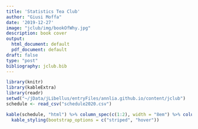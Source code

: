 ```yaml
---
title: 'Statistics Tea Club'
author: "Giusi Moffa"
date: '2019-12-27'
image: "jclub/img/bookOfWhy.jpg"
description: book cover
output:
  html_document: default
  pdf_document: default
draft: false
type: "post"
bibliography: jclub.bib
---
```


<!-- December 27th 2019 -->

```r
library(knitr)
library(kableExtra)
library(readr)
setwd("~/jData/jLibellus/entryFiles/annlia.github.io/content/jclub")
schedule <- read_csv("schedule2020.csv")
```

```r
kable(schedule, "html") %>% column_spec(c(1:2), width = "8em") %>% column_spec(3, width = "16em") %>%
  kable_styling(bootstrap_options = c("striped", "hover"))
```